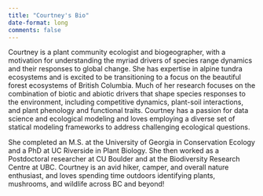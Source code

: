 ```yaml
---
title: "Courtney's Bio"
date-format: long
comments: false
---
```


Courtney is a plant community ecologist and biogeographer, with a
motivation for understanding the myriad drivers of species range
dynamics and their responses to global change. She has expertise in
alpine tundra ecosystems and is excited to be transitioning to a focus
on the beautiful forest ecosystems of British Columbia. Much of her
research focuses on the combination of biotic and abiotic drivers that
shape species responses to the environment, including competitive
dynamics, plant-soil interactions, and plant phenology and functional
traits. Courtney has a passion for data science and ecological modeling
and loves employing a diverse set of statical modeling frameworks to
address challenging ecological questions.

She completed an M.S. at the University of Georgia in Conservation
Ecology and a PhD at UC Riverside in Plant Biology. She then worked as a
Postdoctoral researcher at CU Boulder and at the Biodiversity Research
Centre at UBC. Courtney is an avid hiker, camper, and overall nature
enthusiast, and loves spending time outdoors identifying plants,
mushrooms, and wildlife across BC and beyond!
